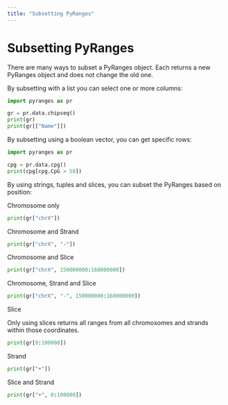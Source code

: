 ```yaml
---
title: "Subsetting PyRanges"
---
```


# Subsetting PyRanges

There are many ways to subset a PyRanges object. Each returns a new PyRanges object and does not change the old one.

By subsetting with a list you can select one or more columns:

```python

import pyranges as pr

gr = pr.data.chipseq()
print(gr)
print(gr[["Name"]])
```

By subsetting using a boolean vector, you can get specific rows:

```python

import pyranges as pr

cpg = pr.data.cpg()
print(cpg[cpg.CpG > 50])
```


By using strings, tuples and slices, you can subset the PyRanges based on position:

Chromosome only


```python

print(gr["chrX"])
```

Chromosome and Strand


```python

print(gr["chrX", "-"])
```

Chromosome and Slice


```python

print(gr["chrX", 150000000:160000000])
```

Chromosome, Strand and Slice


```python

print(gr["chrX", "-", 150000000:160000000])
```

Slice

Only using slices returns all ranges from all chromosomes and strands within those coordinates.

```python

print(gr[0:100000])
```

Strand


```python

print(gr["+"])
```

Slice and Strand


```python

print(gr["+", 0:100000])
```